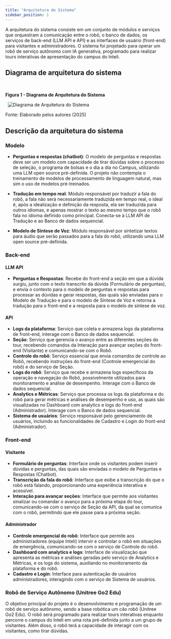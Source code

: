 ```yaml
---
title: "Arquitetura do Sistema"
sidebar_position: 1
---
```


A arquitetura do sistema consiste em um conjunto de módulos e serviços que orquestram a comunicação entre o robô, o banco de dados, os serviços de back-end (LLM API e API) e as interfaces de usuário (front-end) para visitantes e administradores. O sistema foi projetado para operar um robô de serviço autônomo com IA generativa, programado para realizar tours interativas de apresentação do campus do Inteli.

## Diagrama de arquitetura do sistema

<div style={{ textAlign: 'center' }}>
  <p><strong>Figura 1 - Diagrama de Arquitetura do Sistema</strong></p>
  <img
    src={'/sprint-1/Arquitetura do Sistema/diagrama-arquitetura-sistema.png'}
    alt="Diagrama de Arquitetura do Sistema"
    title="Diagrama de Arquitetura do Sistema"
    style={{ maxWidth: '100%', height: 'auto' }}
   />
	 <p>Fonte: Elaborado pelos autores (2025)</p>
</div>

## Descrição da arquitetura do sistema

### Modelo

  - **Perguntas e respostas (chatbot)**: O modelo de perguntas e respostas deve ser um modelo com capacidade de tirar dúvidas sobre o processo de seleção, o programa de bolsas e o dia a dia no Campus, utilizando uma LLM open source pré-definida. O projeto não contempla o treinamento de modelos de processamento de linguagem natural, mas sim o uso de modelos pré-treinados.

  - **Tradução em tempo real**: Módulo responsável por traduzir a fala do robô, a fala não será necessariamente traduzida em tempo real, o ideal é, após a idealização e definição da resposta, ela ser traduzida para outros idiomas, e apenas mostrar o texto ao mesmo tempo que o robô fala no idioma definido como principal. Conecta-se à LLM API de Tradução e ao Banco de dados sequencial.
  
  - **Modelo de Síntese de Voz**: Módulo responsável por sintetizar textos para áudio que serão passados para a fala do robô, utilizando uma LLM open source pré-definida.

### Back-end

#### LLM API

  - **Perguntas e Respostas**: Recebe do front-end a seção em que a dúvida surgiu, junto com o texto transcrito da dúvida (Formulário de perguntas), e envia o contexto para o modelo de perguntas e respostas para processar as dúvidas e gerar respostas, das quais são enviadas para o Modelo de Tradução e para o modelo de Síntese de Voz e retorna a tradução para o front-end e a resposta para o modelo de síntese de voz.

#### API

  - **Logs da plataforma**: Serviço que coleta e armazena logs da plataforma de front-end, interage com o Banco de dados sequencial.
  - **Seção**: Serviço que gerencia o avanço entre as diferentes seções do tour, recebendo comandos da Interação para avançar seções do front-end (Visitante) e comunicando-se com o Robô.
  - **Controle do robô**: Serviço essencial que envia comandos de controle ao Robô, recebendo instruções do front-end (Controle emergencial do robô) e do serviço de Seção.
  - **Logs do robô**: Serviço que recebe e armazena logs específicos da operação e navegação do Robô, possivelmente utilizados para monitoramento e análise de desempenho. Interage com o Banco de dados sequencial.
  - **Analytics e Métricas**: Serviço que processa os logs da plataforma e do robô para gerar métricas e análises de desempenho e uso, as quais são visualizadas no Dashboard com analytics e logs do front-end (Administrador). Interage com o Banco de dados sequencial.
  - **Sistema de usuários**: Serviço responsável pelo gerenciamento de usuários, incluindo as funcionalidades de Cadastro e Login do front-end (Administrador).

### Front-end

#### Visitante

  - **Formulário de perguntas**: Interface onde os visitantes podem inserir dúvidas e perguntas, das quais são enviadas o modelo de Perguntas e Respostas (Chatbot).
  - **Transcrição da fala do robô**: Interface que exibe a transcrição do que o robô está falando, proporcionando uma experiência interativa e acessível.
  - **Interação para avançar seções**: Interface que permite aos visitantes sinalizar ou comandar o avanço para a próxima etapa do tour, comunicando-se com o serviço de Seção da API, da qual se comunica com o robô, permitindo que ele passe para a próxima seção.

#### Administrador

  - **Controle emergencial do robô**: Interface que permite aos administradores (equipe Inteli) intervir e controlar o robô em situações de emergência, comunicando-se com o serviço de Controle do robô.
  - **Dashboard com analytics e logs**: Interface de visualização que apresenta as métricas e análises geradas pelo serviço de Analytics e Métricas, e os logs do sistema, auxiliando no monitoramento da plataforma e do robô.
  - **Cadastro e Login**: Interface para autenticação de usuários administradores, interagindo com o serviço de Sistema de usuários.

### Robô de Serviço Autônomo (Unitree Go2 Edu)

O objetivo principal do projeto é o desenvolvimento e programação de um robô de serviço autônomo, sendo a base robótica um cão robô (Unitree Go2 Edu). O robô será programado para realizar tours interativas enquanto percorre o campus do Inteli em uma rota pré-definida junto a um grupo de visitantes. Além disso, o robô terá a capacidade de interagir com os visitantes, como tirar dúvidas.
